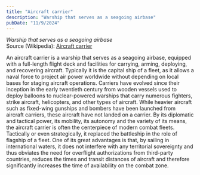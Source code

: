 ```yaml
---
title: "Aircraft carrier"
description: "Warship that serves as a seagoing airbase"
pubDate: "11/9/2024"
---
```


*Warship that serves as a seagoing airbase*  
Source (Wikipedia): [Aircraft carrier][1]

An aircraft carrier is a warship that serves as a seagoing airbase, equipped with a full-length flight deck and facilities for carrying, arming, deploying, and recovering aircraft. Typically it is the capital ship of a fleet, as it allows a naval force to project air power worldwide without depending on local bases for staging aircraft operations. Carriers have evolved since their inception in the early twentieth century from wooden vessels used to deploy balloons to nuclear-powered warships that carry numerous fighters, strike aircraft, helicopters, and other types of aircraft. While heavier aircraft such as fixed-wing gunships and bombers have been launched from aircraft carriers, these aircraft have not landed on a carrier. By its diplomatic and tactical power, its mobility, its autonomy and the variety of its means, the aircraft carrier is often the centerpiece of modern combat fleets. Tactically or even strategically, it replaced the battleship in the role of flagship of a fleet. One of its great advantages is that, by sailing in international waters, it does not interfere with any territorial sovereignty and thus obviates the need for overflight authorizations from third-party countries, reduces the times and transit distances of aircraft and therefore significantly increases the time of availability on the combat zone.

[1]: https://en.wikipedia.org/wiki/Aircraft_carrier
